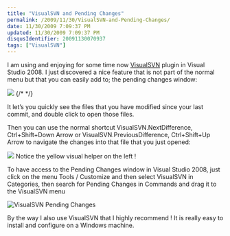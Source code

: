 ```yaml
---
title: "VisualSVN and Pending Changes"
permalink: /2009/11/30/VisualSVN-and-Pending-Changes/
date: 11/30/2009 7:09:37 PM
updated: 11/30/2009 7:09:37 PM
disqusIdentifier: 20091130070937
tags: ["VisualSVN"]
---
```

I am using and enjoying for some time now [VisualSVN](http://www.visualsvn.com/visualsvn/) plugin in Visual Studio 2008. I just discovered a nice feature that is not part of the normal menu but that you can easily add to; the pending changes window:

![](/images/2009/VisualSVN-and-Pending-Changes-1.png)
{/* <!-- more --> */}

It let’s you quickly see the files that you have modified since your last commit, and double click to open those files.

Then you can use the normal shortcut VisualSVN.NextDifference, Ctrl+Shift+Down Arrow or VisualSVN.PreviousDifference, Ctrl+Shift+Up Arrow to navigate the changes into that file that you just opened:

![](/images/2009/VisualSVN-and-Pending-Changes-2.png)
Notice the yellow visual helper on the left !

To have access to the Pending Changes window in Visual Studio 2008, just click on the menu Tools / Customize and then select VisualSVN in Categories, then search for Pending Changes in Commands and drag it to the VisualSVN menu

![VisualSVN Pending Changes](/images/2009/VisualSVN-and-Pending-Changes-3.png)

By the way I also use VisualSVN that I highly recommend ! It is really easy to install and configure on a Windows machine.

